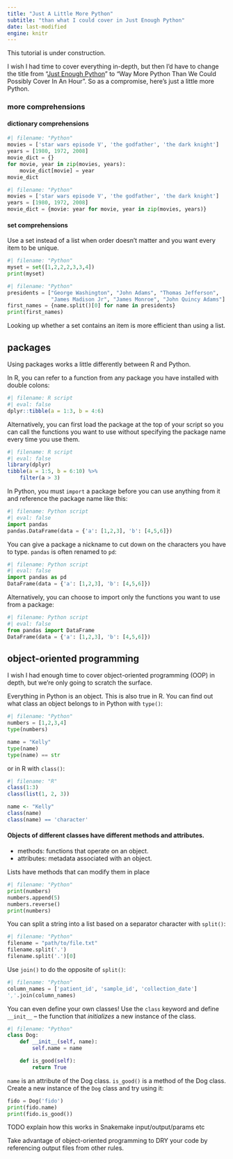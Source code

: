 ```yaml
---
title: "Just A Little More Python"
subtitle: "than what I could cover in Just Enough Python"
date: last-modified
engine: knitr
---
```


::: {.callout-warning}
This tutorial is under construction.
:::

I wish I had time to cover everything in-depth, but then I'd have to change the 
title from "[Just Enough Python](index.qmd)" to "Way More Python 
Than We Could Possibly Cover In An Hour". 
So as a compromise, here's just a little more Python.

<!--
# topics i wish i had time to cover 
## mutability
## iterables, iterators, generators
### range returns somehting like a generator. lazy evaluation.
## reading & writing files
## tupes, named tupes. for snakemake wildcards
## snakemake params - use lambda with wildcards & output args

TODO
-->
### more comprehensions

#### dictionary comprehensions

```python
#| filename: "Python"
movies = ['star wars episode V', 'the godfather', 'the dark knight']
years = [1980, 1972, 2008]
movie_dict = {}
for movie, year in zip(movies, years):
    movie_dict[movie] = year
movie_dict
```


```python
#| filename: "Python"
movies = ['star wars episode V', 'the godfather', 'the dark knight']
years = [1980, 1972, 2008]
movie_dict = {movie: year for movie, year in zip(movies, years)}
```

#### set comprehensions

Use a set instead of a list when order doesn't matter and you want every item
to be unique. 

```python
#| filename: "Python"
myset = set([1,2,2,2,3,3,4])
print(myset)
```

```python
#| filename: "Python"
presidents = ["George Washington", "John Adams", "Thomas Jefferson", 
              "James Madison Jr", "James Monroe", "John Quincy Adams"]
first_names = {name.split()[0] for name in presidents}
print(first_names)
```

Looking up whether a set contains an item is more efficient than using a list.

## packages

Using packages works a little differently between R and Python.

In R, you can refer to a function from any package you have installed with double colons:

```R
#| filename: R script
#| eval: false
dplyr::tibble(a = 1:3, b = 4:6)
```

Alternatively, you can first load the package at the top of your script so you
can call the functions you want to use without specifying the package name every
time you use them.

```R
#| filename: R script
#| eval: false
library(dplyr)
tibble(a = 1:5, b = 6:10) %>%
    filter(a > 3)
```


In Python, you must `import` a package before you can use anything from it and
reference the package name like this:

```python
#| filename: Python script
#| eval: false
import pandas
pandas.DataFrame(data = {'a': [1,2,3], 'b': [4,5,6]})
```

You can give a package a nickname to cut down on the characters you have to type.
`pandas` is often renamed to `pd`:


```python
#| filename: Python script
#| eval: false
import pandas as pd
DataFrame(data = {'a': [1,2,3], 'b': [4,5,6]})
```

Alternatively, you can choose to import only the functions you want to use from a package:

```python
#| filename: Python script
#| eval: false
from pandas import DataFrame
DataFrame(data = {'a': [1,2,3], 'b': [4,5,6]})
```


## object-oriented programming

I wish I had enough time to cover object-oriented programming (OOP) in depth,
but we're only going to scratch the surface.

Everything in Python is an object. This is also true in R.
You can find out what class an object belongs to in Python with `type()`:

```python
#| filename: "Python"
numbers = [1,2,3,4]
type(numbers)

name = "Kelly"
type(name)
type(name) == str
```

or in R with `class()`:

```r
#| filename: "R"
class(1:3)
class(list(1, 2, 3))

name <- "Kelly"
class(name)
class(name) == 'character'
```


#### Objects of different classes have different methods and attributes.

- methods: functions that operate on an object.
- attributes: metadata associated with an object.


Lists have methods that can modify them in place

```python
#| filename: "Python"
print(numbers)
numbers.append(5)
numbers.reverse()
print(numbers)
```

You can split a string into a list based on a separator character with `split()`:

```python
#| filename: "Python"
filename = "path/to/file.txt"
filename.split('.')
filename.split('.')[0]
```

Use `join()` to do the opposite of `split()`:

```python
#| filename: "Python"
column_names = ['patient_id', 'sample_id', 'collection_date']
','.join(column_names)
```

You can even define your own classes! Use the `class` keyword and define `__init__` -- the function that _initializes_ a new instance of the class.

```python
#| filename: "Python"
class Dog:
    def __init__(self, name):
        self.name = name

    def is_good(self):
        return True
```

`name` is an attribute of the Dog class. `is_good()` is a method of the Dog class.
Create a new instance of the `Dog` class and try using it:

```python
fido = Dog('fido')
print(fido.name)
print(fido.is_good())
```


TODO explain how this works in Snakemake input/output/params etc

Take advantage of object-oriented programming to DRY your code by referencing 
output files from other rules.


<!--
## reading & writing files

TODO
-->